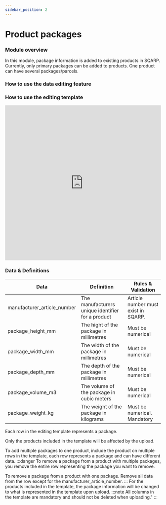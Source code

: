 ```yaml
---
sidebar_position: 2
---
```


# Product packages

### Module overview

In this module, package information is added to existing products in SQARP. Currently, only primary packages can be added to products. One product can have several packages/parcels.

### How to use the data editing feature
<ReactPlayer width="100%" height="500" playing loop="true" controls url='/vid/Product Base.mp4' />

### How to use the editing template

<iframe width="100%" height="500" src="https://www.youtube.com/embed/croudmjwBPs?si=T2ye1gK1b0n9GrxX" title="YouTube video player" frameborder="0" allow="accelerometer; autoplay; clipboard-write; encrypted-media; gyroscope; picture-in-picture; web-share" allowfullscreen></iframe>

### Data & Definitions

| Data | Definition | Rules & Validation |
| --- | --- | --- |
| manufacturer_article_number | The manufacturers unique identifier for a product | Article number must exist in SQARP. |
| package_height_mm | The hight of the package in millimetres | Must be numerical |
| package_width_mm | The width of the package in millimetres | Must be numerical |
| package_depth_mm | The depth of the package in millimetres | Must be numerical |
| package_volume_m3 | The volume of the package in cubic meters | Must be numerical |
| package_weight_kg | The weight of the package in kilograms | Must be numerical. Mandatory |



Each row in the editing template represents a package.

Only the products included in the template will be affected by the upload.

To add multiple packages to one product, include the product on multiple rows in the template, each row represents a package and can have different data.
:::danger
To remove a package from a product with multiple packages, you remove the entire row representing the package you want to remove.

To remove a package from a product with one package. Remove all data from the row except for the manufacturer_article_number.
:::
For the products included in the template, the package information will be changed to what is represented in the template upon upload.
:::note
All columns in the template are mandatory and should not be deleted when uploading."
:::